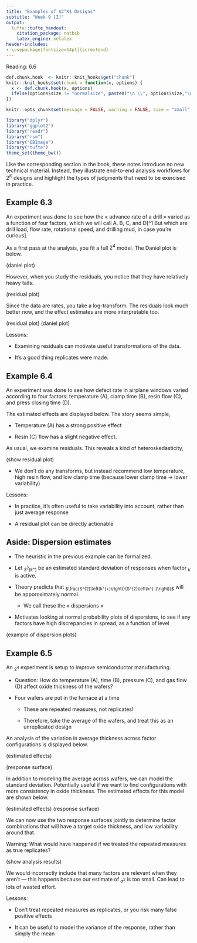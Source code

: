 ```yaml
---
title: "Examples of $2^K$ Designs"
subtitle: "Week 9 [2]"
output:
  tufte::tufte_handout:
    citation_package: natbib
    latex_engine: xelatex
header-includes:
- \usepackage[fontsize=14pt]{scrextend}
---
```

Reading: 6.6

```r
def.chunk.hook  <- knitr::knit_hooks$get("chunk")
knitr::knit_hooks$set(chunk = function(x, options) {
  x <- def.chunk.hook(x, options)
  ifelse(options$size != "normalsize", paste0("\n \\", options$size,"\n\n", x, "\n\n \\normalsize"), x)
})

knitr::opts_chunk$set(message = FALSE, warning = FALSE, size = "small", echo = FALSE)
```

```r
library("dplyr")
library("ggplot2")
library("readr")
library("rsm")
library("EBImage")
library("tufte")
theme_set(theme_bw())
```

Like the corresponding section in the book, these notes introduce no new
technical material. Instead, they illustrate end-to-end analysis workflows for
$2^K$ designs and highlight the types of judgments that need to be exercised in
practice.

## Example 6.3

An experiment was done to see how the « advance rate of a drill » varied as a
function of four factors, which we will call A, B, C, and D[^1 But which are drill
load, flow rate, rotational speed, and drilling mud, in case you’re curious].

As a first pass at the analysis, you fit a full $2^4$ model. The Daniel plot is
below.

(daniel plot)

However, when you study the residuals, you notice that they have relatively
heavy tails.

(residual plot)

Since the data are rates, you take a log-transform. The residuals look much
better now, and the effect estimates are more interpretable too.

(residual plot)
(daniel plot)

Lessons: 

* Examining residuals can motivate useful transformations of the data.

* It’s a good thing replicates were made.

## Example 6.4

An experiment was done to see how defect rate in airplane windows varied
according to four factors: temperature (A), clamp time (B), resin flow (C), and
press closing time (D).

The estimated effects are displayed below. The story seems simple,

* Temperature (A) has a strong positive effect

* Resin (C) flow has a slight negative effect.

As usual, we examine residuals. This reveals a kind of heteroskedasticity,

(show residual plot)

* We don’t do any transforms, but instead recommend low temperature, high resin
flow, and low clamp time (because lower clamp time -> lower variability)

Lessons:

* In practice, it’s often useful to take variability into account, rather than
just average response

* A residual plot can be directly actionable

## Aside: Dispersion estimates

* The heuristic in the previous example can be formalized.

* Let ~$S^2\left(k^{+}\right)$~ be an estimated standard deviation of responses when factor ~$k$~ is active.

* Theory predicts that ~$\frac{S^{2}\left(k^{+}\right)}{S^{2}\left(k^{-}\right)}$~ will be apporoximately normal.

	* We call these the « dispersions »
	
* Motivates looking at normal probability plots of dispersions, to see if any
factors have high discrepancies in spread, as a function of level

(example of dispersion plots)


## Example 6.5

An ~$2^{4}$~ experiment is setup to improve semiconductor manufacturing.

* Question: How do temperature (A), time (B), pressure (C), and gas flow (D) affect oxide thickness of the wafers?

* Four wafers are put in the furnace at a time

	* These are repeated measures, not replicates!
	
	* Therefore, take the average of the wafers, and treat this as an unreplicated design
	
An analysis of the variation in average thickness across factor configurations is displayed below.

(estimated effects)

(response surface)

In addition to modeling the average across wafers, we can model the standard
deviation. Potentially useful if we want to find configurations with more
consistency in oxide thickness. The estimated effects for this model are shown
below.

(estimated effects)
(response surface)

We can now use the two response surfaces jointly to determine factor
combinations that will have a target oxide thickness, and low variability around
that.

Warning: What would have happened if we treated the repeated measures as true replicates?

(show analysis results)

We would incorrectly include that many factors are relevant when they aren’t —
this happens because our estimate of ~$\sigma^2$~ is too small. Can lead to lots
of wasted effort.

Lessons:

* Don't treat repeated measures as replicates, or you risk many false positive
effects

* It can be useful to model the variance of the response, rather than simply the
mean